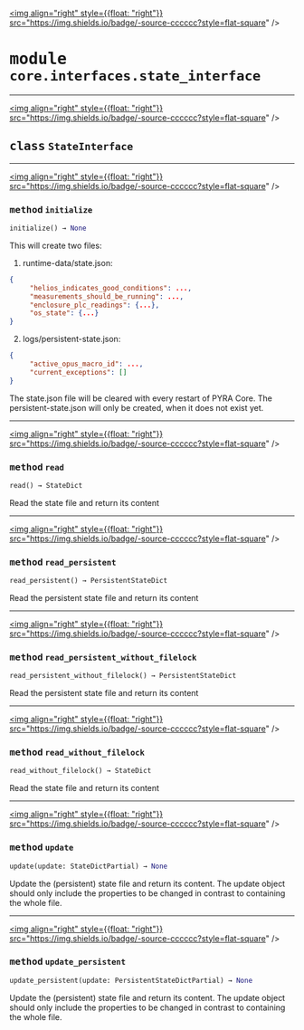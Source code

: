 <!-- markdownlint-disable -->

<a href="https://github.com/tum-esm/pyr/tree/main/packages/packages/core/interfaces/state_interface.py#L0"><img align="right" style={{float: "right"}} src="https://img.shields.io/badge/-source-cccccc?style=flat-square" /></a>

# <kbd>module</kbd> `core.interfaces.state_interface`






---

<a href="https://github.com/tum-esm/pyr/tree/main/packages/packages/core/interfaces/state_interface.py#L73"><img align="right" style={{float: "right"}} src="https://img.shields.io/badge/-source-cccccc?style=flat-square" /></a>

## <kbd>class</kbd> `StateInterface`







---

<a href="https://github.com/tum-esm/pyr/tree/main/packages/packages/core/utils/with_filelock.py#L74"><img align="right" style={{float: "right"}} src="https://img.shields.io/badge/-source-cccccc?style=flat-square" /></a>

### <kbd>method</kbd> `initialize`

```python
initialize() → None
```

This will create two files: 

1. runtime-data/state.json: 

```json
{
     "helios_indicates_good_conditions": ...,
     "measurements_should_be_running": ...,
     "enclosure_plc_readings": {...},
     "os_state": {...}
}
``` 

2. logs/persistent-state.json: 

```json
{
     "active_opus_macro_id": ...,
     "current_exceptions": []
}
``` 

The state.json file will be cleared with every restart of PYRA Core. The persistent-state.json will only be created, when it does not exist yet. 

---

<a href="https://github.com/tum-esm/pyr/tree/main/packages/packages/core/utils/with_filelock.py#L119"><img align="right" style={{float: "right"}} src="https://img.shields.io/badge/-source-cccccc?style=flat-square" /></a>

### <kbd>method</kbd> `read`

```python
read() → StateDict
```

Read the state file and return its content 

---

<a href="https://github.com/tum-esm/pyr/tree/main/packages/packages/core/utils/with_filelock.py#L139"><img align="right" style={{float: "right"}} src="https://img.shields.io/badge/-source-cccccc?style=flat-square" /></a>

### <kbd>method</kbd> `read_persistent`

```python
read_persistent() → PersistentStateDict
```

Read the persistent state file and return its content 

---

<a href="https://github.com/tum-esm/pyr/tree/main/packages/packages/core/interfaces/state_interface.py#L145"><img align="right" style={{float: "right"}} src="https://img.shields.io/badge/-source-cccccc?style=flat-square" /></a>

### <kbd>method</kbd> `read_persistent_without_filelock`

```python
read_persistent_without_filelock() → PersistentStateDict
```

Read the persistent state file and return its content 

---

<a href="https://github.com/tum-esm/pyr/tree/main/packages/packages/core/interfaces/state_interface.py#L125"><img align="right" style={{float: "right"}} src="https://img.shields.io/badge/-source-cccccc?style=flat-square" /></a>

### <kbd>method</kbd> `read_without_filelock`

```python
read_without_filelock() → StateDict
```

Read the state file and return its content 

---

<a href="https://github.com/tum-esm/pyr/tree/main/packages/packages/core/utils/with_filelock.py#L159"><img align="right" style={{float: "right"}} src="https://img.shields.io/badge/-source-cccccc?style=flat-square" /></a>

### <kbd>method</kbd> `update`

```python
update(update: StateDictPartial) → None
```

Update the (persistent) state file and return its content. The update object should only include the properties to be changed in contrast to containing the whole file. 

---

<a href="https://github.com/tum-esm/pyr/tree/main/packages/packages/core/utils/with_filelock.py#L172"><img align="right" style={{float: "right"}} src="https://img.shields.io/badge/-source-cccccc?style=flat-square" /></a>

### <kbd>method</kbd> `update_persistent`

```python
update_persistent(update: PersistentStateDictPartial) → None
```

Update the (persistent) state file and return its content. The update object should only include the properties to be changed in contrast to containing the whole file. 



